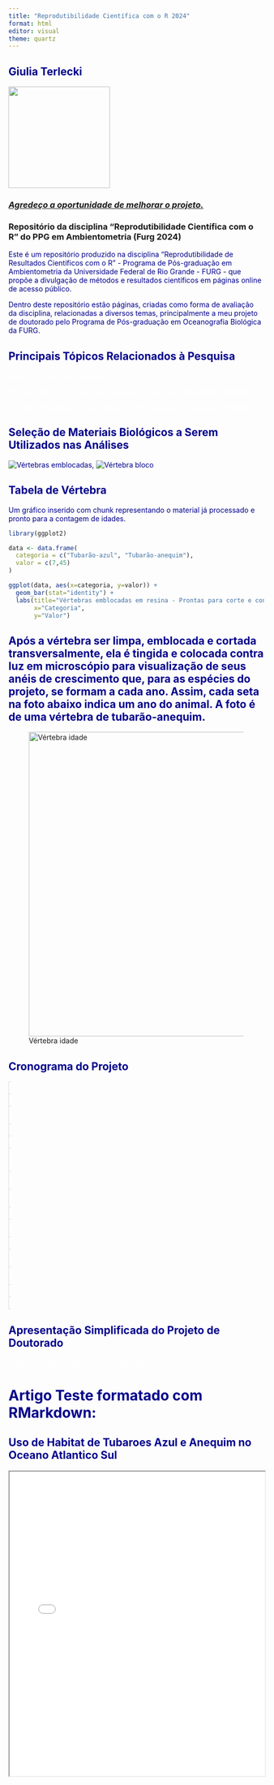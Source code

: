 ```yaml
---
title: "Reprodutibilidade Científica com o R 2024"
format: html
editor: visual
theme: quartz
---
```


## Giulia Terlecki 

![](icone.png){width=200 height=200}

### [*Agredeço a oportunidade de melhorar o projeto.*]{.underline}

### Repositório da disciplina "Reprodutibilidade Científica com o R" do PPG em Ambientometria (Furg 2024)

Este é um repositório produzido na disciplina "Reprodutibilidade de Resultados Cientificos com o R" - Programa de Pós-graduação em Ambientometria da Universidade Federal de Rio Grande - FURG - que propõe a divulgação de métodos e resultados científicos em páginas online de acesso público.

Dentro deste repositório estão páginas, criadas como forma de avaliação da disciplina, relacionadas a diversos temas, principalmente a meu projeto de doutorado pelo Programa de Pós-graduação em Oceanografia Biológica da FURG.

## Principais Tópicos Relacionados à Pesquisa

<a href="pagina1_EcologiaTroficaDeTubaroes.html"style= "color: white;">Ecologia Trófica De Tubarões</a>

<a href="Métodos de Identificação de Estoques Pesqueiros.html"style= "color: white;">Métodos de Identificação de Estoques Pesqueiros - **com links externos!**</a>

<a href="Marcadores Químicos na Identificação de Estoques Pesqueiros.html"style= "color: white;">Análises Elementares e Isotópicas na Identificação de Estoques Pesqueiros</a>

## Seleção de Materiais Biológicos a Serem Utilizados nas Análises

![Vértebras emblocadas](VERT1.jpeg), ![Vértebra bloco](VERT2.jpeg)

## Tabela de Vértebra

Um gráfico inserido com chunk representando o material já processado e pronto para a contagem de idades.

```r
library(ggplot2)

data <- data.frame(
  categoria = c("Tubarão-azul", "Tubarão-anequim"),
  valor = c(7,45)
)

ggplot(data, aes(x=categoria, y=valor)) +
  geom_bar(stat="identity") +
  labs(title="Vértebras emblocadas em resina - Prontas para corte e contagem de idades",
       x="Categoria",
       y="Valor")
```

## Após a vértebra ser limpa, emblocada e cortada transversalmente, ela é tingida e colocada contra luz em microscópio para visualização de seus anéis de crescimento que, para as espécies do projeto, se formam a cada ano. Assim, cada seta na foto abaixo indica um ano do animal. A foto é de uma vértebra de tubarão-anequim.

![Vértebra idade](VERT6.jpg){width="800px" height="600px"}

## Cronograma  do  Projeto

<style>
table {
    width: 0.9%;
    border-collapse: collapse;
    font-size: 0.7em;
}
th, td {
    border: 1px solid #dddddd;
    text-align: center;
    padding: 6px;

}
</style>

| Ano | 2023 |   |   | 2024 |   |   |   |   |   | 2025 |   |   |   |   |   | 2026 |   |   |   |   |   | 2027 |   |   |
|---|---|---|---|---|---|---|---|---|---|---|---|---|---|---|---|---|---|---|---|---|---|---|---|---|
| Atividades | 1 | 2 | 3 | 1 | 2 | 3 | 4 | 5 | 6 | 1 | 2 | 3 | 4 | 5 | 6 | 1 | 2 | 3 | 4 | 5 | 6 | 1 | 2 | 3 |
| Levantamento Bibliográfico | x | x | x | x | x | x | x | x | x | x | x | x | x | x | x | x | x | x | x | x | x | x | x | x |
| Disciplinas |  |  |  | x | x | x | x | x | x | x | x | x |  |  |  |  |  |  |  |  |  |  |  |  |
| Qualificação |  |  |  |  |  |  |  |  |  |  |  |  |  |  |  |  |  | x |  |  |  |  |  |  |
| Processamento das Vértebras e Determinação de idades |  |  |  | x | x | x | x | x | x | x | x | x | x | x | x |  |  |  |  |  |  |  |  |  |
| Processamento/Análises Isotópicas |  |  |  |  | x | x |  | x | x | x | x | x | x |  |  |  |  |  |  |  |  |  |  |  |
| Redação/submissão de artigo 1\* |  |  |  |  |  |  |  |  |  |  |  |  |  | x | x | x |  |  |  |  |  |  |  |  |
| Intercâmbio Sanduíche |  |  |  |  |  |  |  |  |  |  | x | x | x | x |  |  |  |  |  |  |  |  |  |  |
| Processamento/Análises Elementares |  |  |  |  | x | x |  |  |  |  |  |  |  | x | x | x |  |  |  |  |  |  |  |  |
| Estágio Docência |  |  |  |  |  |  | x | x | x | x |  |  |  |  |  |  |  |  |  |  |  |  |  |  |
| Redação/submissão de Artigo 2\*\* |  |  |  |  |  |  |  | x | x | x |  |  |  |  |  |  |  |  |  |  |  |  |  |  |
| Redação/submissão de Artigo 3\*\*\* |  |  |  |  |  |  |  |  | x | x |  |  |  |  |  |  |  |  |  |  |  |  |  |  |
| Redação da Tese |  |  |  |  |  |  |  | x | x |  |  |  |  |  |  |  |  |  |  |  |  |  |  |  |
| Defesa da Tese |  |  |  |  |  |  |  |  |  |  |  |  |  |  |  |  |  |  |  |  |  |  |  |  |

## Apresentação Simplificada do Projeto de Doutorado

<a href="pptquartoDocGiulia.html"style= "color: white;">Apresentação Projeto de Doutorado Giulia</a>

# Artigo Teste formatado com RMarkdown:
## Uso de Habitat de Tubaroes Azul e Anequim no Oceano Atlantico Sul 

<iframe src="Frontiers.pdf" width="100%" height="600px">
  Este navegador não suporta visualização de PDF. Você pode fazer o download do PDF [aqui](C:\Users\giuli\Dropbox\Doutorado\Disciplinas DOC\Reprodutibilidade de Resultados Estatísticos com o R\Reprodutibilidade\arquivo.pdf).
</iframe>


<style>
  body {
    background-image: url('https://raw.githubusercontent.com/GiuliaTerlecki/Reprodutibilidade/main/AGUA2.jpg');
    background-size: cover; 
    background-position: center;
    background-attachment: fixed;
  }

  h1, h2, p {
    color: darkblue;
  }
</style>

<!-- Conteúdo do site -->

</body>

</html>

<head><link rel="icon.ico" href="https://github.com/GiuliaTerlecki/Reprodutibilidade/blob/main/icone.ico" type="image/x-icon"></head>
